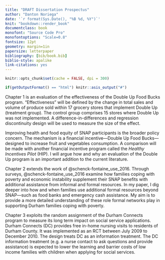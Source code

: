 ```yaml
---
title: "DRAFT Dissertation Prospectus"
author: "Danton Noriega"
date: '`r format(Sys.Date(), "%B %d, %Y")`'
knit: "bookdown::render_book"
documentclass: book
monofont: "Source Code Pro"
monofontoptions: "Scale=0.8"
fontsize: 12pt
geometry: margin=1in
papersize: letterpaper
bibliography: [bib/book.bib]
biblio-style: apalike
link-citations: yes
---
```


```r
knitr::opts_chunk$set(cache = FALSE, dpi = 300)
```

```r
if(getOutputFormat() == "html") knitr::asis_output("#")
```

Chapter 1 is an evaluation of the effectiveness of the Double Up Food Bucks program. "Effectiveness" will be defined by the change in total sales and volume of produce sold within 17 grocery stores that implement Double Up (treatment group). The control group comprises 15 stores where Double Up was not implemented. A difference-in-differences and regression discontinuity design will be used to measure the size of the effect.

Improving health and food equity of SNAP participants is the broader policy concern. The mechanism is a financial incentive---Double Up Food Bucks---designed to increase fruit and vegetables consumption. A comparison will be made with another financial incentive program called the *Healthy Incentives Pilot* (HIP). I will argue how and why an evaluation of the Double Up program is an important addition to the current literature.

Chapter 2 extends the work of @schenck-fontaine_use_2016. Through surveys, @schenck-fontaine_use_2016 examine how families coping with poverty and economic instability supplement their SNAP benefits with additional assistance from informal and formal resources. In my paper, I dig deeper into how and when families use additional formal resources beyond SNAP---such as food banks and emergency cash assistance. My aim is to provide a more detailed understanding of these role formal networks play in supporting Durham families coping with poverty.

Chapter 3 exploits the random assignment of the Durham Connects program to measure its long term impact on social service applications. Durham Connects (DC) provides free in-home nursing visits to residents of Durham County. It was implemented as an RCT between July 2009 to December 2010. The design treats DC as an information treatment. The DC information treatment (e.g. a nurse contact to ask questions and provide assistance) is expected to lower the learning and barrier costs of low income families with children when applying for social services.

<!-- ## Other Ideas {-}

1. **What is the redemption rate of Double Up coupons?**
    - Double Up coupons are, in effect, free money that can be used on ANY produce conditional on the prior purchase of Michigan produce
    - Under the assumption that consumers are rational and utility maximizing, we would predict a relatively high redemption rate; consumers would not leave free money on the table
    - This is unlikely to be the case but the question is, *just how high (or low) is the redemption rate?* Do most coupons go unredeemed?
    - This will be a technically difficult problem as we do not have panel data but the data could still be used to attempt to answer this question
2. **What purchasing behavior distinguishes Double Up participants from non-Double Up participants?**
    - Households have already self-selected into Double Up and non-Double Up. do their purchasing patterns differ substantially?
    - Is it possible to identify a Double Up purchase if we remove Michigan Produce?
    - This will depend a lot on how frequently Michigan produce is purchased without Double Up; otherwise, MI produce purchases will be a perfect predictor of Double Up transaction.
3. **How does the snap benefit cycle affect purchasing patters.** 
    - This is an attempt to model the consumption cycle of SNAP participants who receive benefits under the MI benefits schedule. The neoclassical assumption is *consumption smoothing*. The data displays different behavior---something more hyperbolic, with benefits being consumed at a high rate soon after being received. The two models---neoclassical and hyperbolic---will be constructed then calibrated using transaction data from 3 independent stores in MI where we can identify SNAP transactions.

 -->